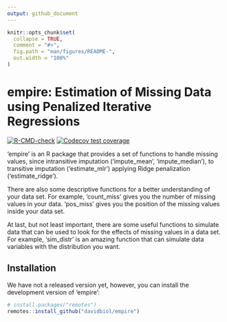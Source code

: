 ```yaml
---
output: github_document
---
```


<!-- README.md is generated from README.Rmd. Please edit that file -->

```r
knitr::opts_chunk$set(
  collapse = TRUE,
  comment = "#>",
  fig.path = "man/figures/README-",
  out.width = "100%"
)
```

# empire: Estimation of Missing Data using Penalized Iterative Regressions

<!-- badges: start -->
[![R-CMD-check](https://github.com/davidbiol/empire/workflows/R-CMD-check/badge.svg)](https://github.com/davidbiol/empire/actions)
[![Codecov test coverage](https://codecov.io/gh/davidbiol/empire/branch/master/graph/badge.svg)](https://codecov.io/gh/davidbiol/empire?branch=master)
<!-- badges: end -->

'empire' is an R package that provides a set of functions to handle missing values, since intransitive imputation ('impute_mean', 'impute_median'), to transitive imputation ('estimate_mlr') applying Ridge penalization ('estimate_ridge').

There are also some descriptive functions for a better understanding of your data set. For example, 'count_miss' gives you the number of missing values in your data. 'pos_miss' gives you the position of the missing values inside your data set.

At last, but not least important, there are some useful functions to simulate data that can be used to look for the effects of missing values in a data set. For example, 'sim_distr' is an amazing function that can simulate data variables with the distribution you want.

## Installation

We have not a released version yet, however, you can install the development version of 'empire':

```r
# install.packages("remotes")
remotes::install_github("davidbiol/empire")
```
